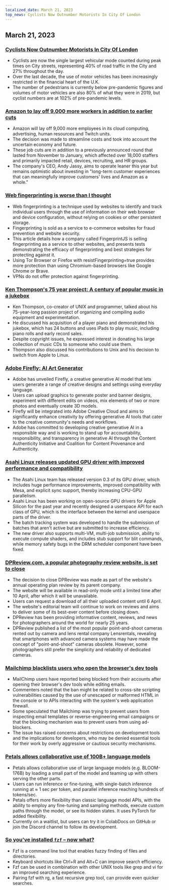 ```yaml
---
localized_date: March 21, 2023
top_news: Cyclists Now Outnumber Motorists In City Of London
---
```




<CallToAction />

<Steps>

## March 21, 2023

### [Cyclists Now Outnumber Motorists In City Of London](https://www.forbes.com/sites/carltonreid/2023/03/01/cyclists-now-outnumber-motorists-in-city-of-london/?ref=hackernewsgpt.com)

- Cyclists are now the single largest vehicular mode counted during peak times on City streets, representing 40% of road traffic in the City and 27% throughout the day.
- Over the last decade, the use of motor vehicles has been increasingly restricted in the financial heart of the U.K.
- The number of pedestrians is currently below pre-pandemic figures and volumes of motor vehicles are also 80% of what they were in 2019, but cyclist numbers are at 102% of pre-pandemic levels.

### [Amazon to lay off 9,000 more workers in addition to earlier cuts](https://www.cnbc.com/2023/03/20/amazon-layoffs-company-to-cut-off-9000-more-workers.html?ref=hackernewsgpt.com)

- Amazon will lay off 9,000 more employees in its cloud computing, advertising, human resources and Twitch units.
- The decision was made to streamline costs and took into account the uncertain economy and future.
- These job cuts are in addition to a previously announced round that lasted from November to January, which affected over 18,000 staffers and primarily impacted retail, devices, recruiting, and HR groups.
- The company's CEO, Andy Jassy, aims to operate leaner this year but remains optimistic about investing in "long-term customer experiences that can meaningfully improve customers' lives and Amazon as a whole."

### [Web fingerprinting is worse than I thought](https://www.bitestring.com/posts/2023-03-19-web-fingerprinting-is-worse-than-I-thought.html?ref=hackernewsgpt.com)

- Web fingerprinting is a technique used by websites to identify and track individual users through the use of information on their web browser and device configuration, without relying on cookies or other persistent storage.
- Fingerprinting is sold as a service to e-commerce websites for fraud prevention and website security.
- This article details how a company called FingerprintJS is selling fingerprinting as a service to other websites, and presents tests demonstrating the efficacy of fingerprinting and best strategies for protecting against it.
- Using Tor Browser or Firefox with resistFingerprinting=true provides more protection than using Chromium-based browsers like Google Chrome or Brave.
- VPNs do not offer protection against fingerprinting.

### [Ken Thompson's 75 year project: A century of popular music in a jukebox](https://www.youtube.com/watch?v=kaandEt_pKw&ref=hackernewsgpt.com)

- Ken Thompson, co-creator of UNIX and programmer, talked about his 75-year-long passion project of organizing and compiling audio equipment and experimentation.
- He discussed his acquisition of a player piano and demonstrated his jukebox, which has 24 buttons and uses iPads to play music, including piano rolls and early record sales.
- Despite copyright issues, he expressed interest in donating his large collection of music CDs to someone who could use them.
- Thompson also discussed his contributions to Unix and his decision to switch from Apple to Linux.

### [Adobe Firefly: AI Art Generator](https://www.adobe.com/sensei/generative-ai/firefly.html?ref=hackernewsgpt.com)

- Adobe has unveiled Firefly, a creative generative AI model that lets users generate a range of creative designs and settings using everyday language.
- Users can upload graphics to generate poster and banner designs, experiment with different edits on videos, mix elements of two or more photos and eventually create 3D models.
- Firefly will be integrated into Adobe Creative Cloud and aims to significantly enhance creativity by offering generative AI tools that cater to the creative community's needs and workflows.
- Adobe has committed to developing creative generative AI in a responsible way and is working to stand up for accountability, responsibility, and transparency in generative AI through the Content Authenticity Initiative and Coalition for Content Provenance and Authenticity.

### [Asahi Linux releases updated GPU driver with improved performance and compatibility](https://asahilinux.org/2023/03/road-to-vulkan/?ref=hackernewsgpt.com)

- The Asahi Linux team has released version 0.3 of its GPU driver, which includes huge performance improvements, improved compatibility with Mesa, and explicit sync support, thereby increasing CPU-GPU parallelism.
- Asahi Linux has been working on open-source GPU drivers for Apple Silicon for the past year and recently designed a userspace API for each class of GPU, which is the interface between the kernel and userspace parts of the driver.
- The batch tracking system was developed to handle the submission of batches that aren't active but are submitted to increase efficiency.
- The new driver also supports multi-VM, multi-job submission, ability to execute compute shaders, and includes stub support for blit commands, while memory safety bugs in the DRM scheduler component have been fixed.

### [DPReview.com, a popular photography review website, is set to close](https://www.dpreview.com/news/5901145460/dpreview-com-to-close?ref=hackernewsgpt.com)

- The decision to close DPReview was made as part of the website's annual operating plan review by its parent company.
- The website will be available in read-only mode until a limited time after 10 April, after which it will be unavailable.
- Users can request a download of all their uploaded content until 6 April.
- The website's editorial team will continue to work on reviews and aims to deliver some of its best-ever content before closing down.
- DPReview has been providing informative content, reviews, and news for photographers around the world for nearly 25 years.
- DPReview published a list of the most popular point-and-shoot cameras rented out by camera and lens rental company Lensrentals, revealing that smartphones with advanced camera systems may have made the concept of "point-and-shoot" cameras obsolete. However, some photographers still prefer the simplicity and reliability of dedicated cameras.

### [Mailchimp blacklists users who open the browser's dev tools](http://news.ycombinator.com/item?id=35235732&ref=hackernewsgpt.com)

- MailChimp users have reported being blocked from their accounts after opening their browser's dev tools while editing emails.
- Commenters noted that the ban might be related to cross-site scripting vulnerabilities caused by the use of unescaped or malformed HTML in the console or to APIs interacting with the system's web application firewall.
- Some speculated that Mailchimp was trying to prevent users from inspecting email templates or reverse-engineering email campaigns or that the blocking mechanism was to prevent users from using ad-blockers.
- The issue has raised concerns about restrictions on development tools and the implications for developers, who may be denied essential tools for their work by overly aggressive or cautious security mechanisms.

### [Petals allows collaborative use of 100B+ language models](https://petals.ml/?ref=hackernewsgpt.com)

- Petals allows collaborative use of large language models (e.g. BLOOM-176B) by loading a small part of the model and teaming up with others serving the other parts.
- Users can run inference or fine-tuning, with single-batch inference running at ≈ 1 sec per token, and parallel inference reaching hundreds of tokens/sec.
- Petals offers more flexibility than classic language model APIs, with the ability to employ any fine-tuning and sampling methods, execute custom paths through the model, or see its hidden states. It uses PyTorch for added flexibility.
- Currently on a waitlist, but users can try it in ColabDocs on GitHub or join the Discord channel to follow its development.

### [So you've installed `fzf` – now what?](https://andrew-quinn.me/fzf/?ref=hackernewsgpt.com)

- Fzf is a command line tool that enables fuzzy finding of files and directories.
- Keyboard shortcuts like Ctrl+R and Alt+C can improve search efficiency.
- Fzf can be used in combination with other UNIX tools like grep and vi for an improved searching experience.
- Pairing fzf with rg, a fast recursive grep tool, can provide even quicker searches.

</Steps>
